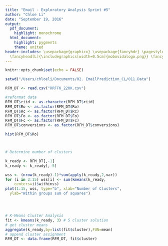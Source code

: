 ```yaml
---
title: "Email - Exploratory Analysis Sprint #5"
author: "Chloe Li"
date: "September 19, 2016"
output:
  pdf_document:
    highlight: monochrome
  html_document:
    highlight: pygments
    theme: united
header-includes: \usepackage{graphicx} \usepackage{fancyhdr} \pagestyle{fancy} \setlength\headheight{28pt}
  \fancyhead[L]{\includegraphics[width=0.5cm]{mobovidalogo.png}} \fancyfoot[LE,RO]{GPIM}
---
```


```r
knitr::opts_chunk$set(echo = FALSE)
```



```r
setwd("/Users/chloeli/Documents/02. EmailPrediction_CL/011.Data")

RFM_DT <- read.csv("RRFFK_220K.csv")

#reformat data
RFM_DT$riid <- as.character(RFM_DT$riid)
RFM_DT$Ro <- as.factor(RFM_DT$Ro)
RFM_DT$Rc <- as.factor(RFM_DT$Rc)
RFM_DT$Fo <- as.factor(RFM_DT$Fo)
RFM_DT$Fc <- as.factor(RFM_DT$Fc)
RFM_DT$conversions <- as.factor(RFM_DT$conversions)

```


```r
hist(RFM_DT$Ro)




```


```r
# Determine number of clusters

k_ready <- RFM_DT[,-1]
k_ready <- k_ready[,-5]

wss <- (nrow(k_ready)-1)*sum(apply(k_ready,2,var))
for (i in 2:15) wss[i] <- sum(kmeans(k_ready, 
  	centers=i)$withinss)
plot(1:15, wss, type="b", xlab="Number of Clusters",
  ylab="Within groups sum of squares")




# K-Means Cluster Analysis
fit <- kmeans(k_ready, 3) # 5 cluster solution
# get cluster means 
aggregate(k_ready,by=list(fit$cluster),FUN=mean)
# append cluster assignment
RFM_DT <- data.frame(RFM_DT, fit$cluster)

 



```

